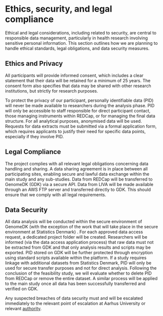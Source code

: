 # Ethics, security, and legal compliance

Ethical and legal considerations, including related to security, are
central to responsible data management, particularly in health research
involving sensitive personal information. This section outlines how we
are planning to handle ethical standards, legal obligations, and data
security measures.

## Ethics and Privacy

All participants will provide informed consent, which includes a clear
statement that their data will be retained for a minimum of 25 years.
The consent form also specifies that data may be shared with other
research institutions, but strictly for research purposes.

<!--TODO Check if consent form can be made publicly available. -->

To protect the privacy of our participant, personally identifiable data
(PID) will never be made available to researchers during the analysis
phase. PID will only be accessible to staff responsible for direct
participant contact, those managing instruments within REDCap, or for
managing the final data structure. For all analytical purposes,
anonymised data will be used. Requests for data extracts must be
submitted via a formal application form, which requires applicants to
justify their need for specific data points, especially if they involve
PID.

<!--TODO Make sure that the data access application form include a section stating that raw data must not be extracted from GenomeDK, and only results and scripts may be exported. -->

## Legal Compliance

The project complies with all relevant legal obligations concerning data
handling and sharing. A data sharing agreement is in place between all
participating sites, enabling secure and lawful data exchange within the
main study and any sub-studies. Data from REDCap will be transferred to
GenomeDK (GDK) via a secure API. Data from LIVA will be made available
through an AWS FTP server and transferred directly to GDK. This should
ensure that we comply with all legal requirements.

## Data Security

All data analysis will be conducted within the secure environment of
GenomeDK (with the exception of the work that will take place in the
secure environment at Statistics Denmark) . For each approved data
access request, a dedicated project folder will be created. Researchers
will be informed (via the data access application process) that raw data
must not be extracted from GDK and that only analysis results and
scripts may be exported. PID stored on GDK will be further protected
through encryption using standard scripts available within the platform.
If a study requires linkage with additional datasets from Statistics
Denmark, PID will only be used for secure transfer purposes and not for
direct analysis. Following the conclusion of the feasibility study, we
will evaluate whether to delete PID from REDCap or remove the entire
dataset. A similar process will be applied to the main study once all
data has been successfully transferred and verified on GDK.

Any suspected breaches of data security must and will be escalated
immediately to the relevant point of escalation at Aarhus University or
relevant
[authority](https://www.datatilsynet.dk/english/report-a-breach).
